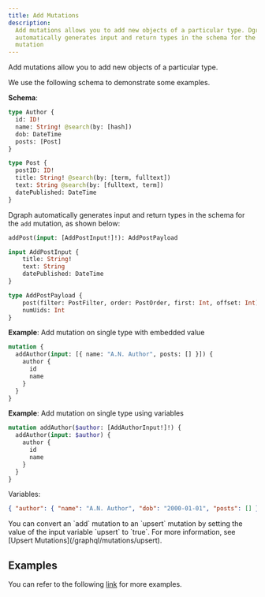 ```yaml
---
title: Add Mutations
description:
  Add mutations allows you to add new objects of a particular type. Dgraph
  automatically generates input and return types in the schema for the add
  mutation
---
```


Add mutations allow you to add new objects of a particular type.

We use the following schema to demonstrate some examples.

**Schema**:

```graphql
type Author {
  id: ID!
  name: String! @search(by: [hash])
  dob: DateTime
  posts: [Post]
}

type Post {
  postID: ID!
  title: String! @search(by: [term, fulltext])
  text: String @search(by: [fulltext, term])
  datePublished: DateTime
}
```

Dgraph automatically generates input and return types in the schema for the
`add` mutation, as shown below:

```graphql
addPost(input: [AddPostInput!]!): AddPostPayload

input AddPostInput {
	title: String!
	text: String
	datePublished: DateTime
}

type AddPostPayload {
	post(filter: PostFilter, order: PostOrder, first: Int, offset: Int): [Post]
	numUids: Int
}
```

**Example**: Add mutation on single type with embedded value

```graphql
mutation {
  addAuthor(input: [{ name: "A.N. Author", posts: [] }]) {
    author {
      id
      name
    }
  }
}
```

**Example**: Add mutation on single type using variables

```graphql
mutation addAuthor($author: [AddAuthorInput!]!) {
  addAuthor(input: $author) {
    author {
      id
      name
    }
  }
}
```

Variables:

```json
{ "author": { "name": "A.N. Author", "dob": "2000-01-01", "posts": [] } }
```

<Note>
  You can convert an `add` mutation to an `upsert` mutation by setting the value
  of the input variable `upsert` to `true`. For more information, see [Upsert
  Mutations](/graphql/mutations/upsert).
</Note>

## Examples

You can refer to the following
[link](https://github.com/hypermodeinc/dgraph/blob/main/graphql/resolve/add_mutation_test.yaml)
for more examples.
